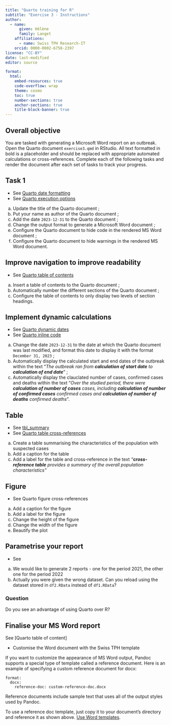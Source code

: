 ```yaml
---
title: "Quarto training for R"
subtitle: "Exercise 3 - Instructions"
author:
  - name:
      given: Hélène
      family: Langet
    affiliations:
      - name: Swiss TPH Research-IT
    orcid: 0000-0002-6758-2397
license: "CC-BY"
date: last-modified
editor: source

format:
  html:
    embed-resources: true
    code-overflow: wrap
    theme: cosmo
    toc: true
    number-sections: true
    anchor-sections: true
    title-block-banner: true
---
```


## Overall objective

You are tasked with generating a Microsoft Word report on an outbreak. Open the Quarto document `exercise3.qmd` in RStudio. All text formatted in bold is a placeholder and should be replaced with appropriate automated calculations or cross-references. Complete each of the following tasks and render the document after each set of tasks to track your progress.

## Task 1

::: callout-tip
-   See [Quarto date formatting](https://quarto.org/docs/reference/dates.html#date-formatting)
-   See [Quarto execution options](https://quarto.org/docs/computations/execution-options.html)
:::

a.  Update the title of the Quarto document ;
b.  Put your name as author of the Quarto document ;
c.  Add the date `2023-12-31` to the Quarto document ;
d.  Change the output format to generate a Microsoft Word document ;
e.  Configure the Quarto document to hide code in the rendered MS Word document ;
f.  Configure the Quarto document to hide warnings in the rendered MS Word document.

## Improve navigation to improve readability

::: callout-tip
-   See [Quarto table of contents](https://quarto.org/docs/output-formats/ms-word.html#table-of-contents)
:::

a.  Insert a table of contents to the Quarto document ;
b.  Automatically number the different sections of the Quarto document ;
c.  Configure the table of contents to only display two levels of section headings.

## Implement dynamic calculations

::: callout-tip
-   See [Quarto dynamic dates](https://quarto.org/docs/reference/dates.html#date-parsing)
-   See [Quarto inline code](https://quarto.org/docs/computations/inline-code.html)
:::

a.  Change the date `2023-12-31` to the date at which the Quarto document was last modified, and format this date to display it with the format `December 31, 2023` ;
b.  Automatically display the calculated start and end dates of the outbreak within the text "*The outbreak ran from **calculation of start date** to **calculation of end date***" ;
c.  Automatically display the clauclated number of cases, confirmed cases and deaths within the text "*Over the studied period, there were **calculation of number of cases** cases, including **calculation of number of confirmed cases** confirmed cases and **calculation of number of deaths** confirmed deaths*".

## Table

::: callout-tip
-   See [tbl_summary](https://www.danieldsjoberg.com/gtsummary/articles/tbl_summary.html)
-   See [Quarto table cross-references](https://quarto.org/docs/authoring/tables.html#cross-references)
:::

a.  Create a table summarising the characteristics of the population with suspected cases
b.  Add a caption for the table
c.  Add a label for the table and cross-reference in the text *"**cross-reference table** provides a summary of the overall population characteristics"*

## Figure

::: callout-tip
-   See Quarto figure cross-references
:::

a.  Add a caption for the figure
b.  Add a label for the figure
c.  Change the height of the figure
d.  Change the width of the figure
e.  Beautify the plot

## Parametrise your report

::: callout-tip
-   See
:::

a.  We would like to generate 2 reports - one for the period 2021, the other one for the period 2022
b.  Actually you were given the wrong dataset. Can you reload using the dataset stored in `df2.RData` instead of `df1.RData`?

::: callout-important
### Question

Do you see an advantage of using Quarto over R?
:::

## Finalise your MS Word report

::: callout-tip
See \[Quarto table of content\]
:::

-   Customise the Word document with the Swiss TPH template

If you want to customize the appearance of MS Word output, Pandoc supports a special type of template called a reference document. Here is an example of specifying a custom reference document for docx:

```         
format:
  docx:
    reference-doc: custom-reference-doc.docx
```

Reference documents include sample text that uses all of the output styles used by Pandoc.

To use a reference doc template, just copy it to your document’s directory and reference it as shown above. [Use Word templates](https://quarto.org/docs/output-formats/ms-word-templates.html).